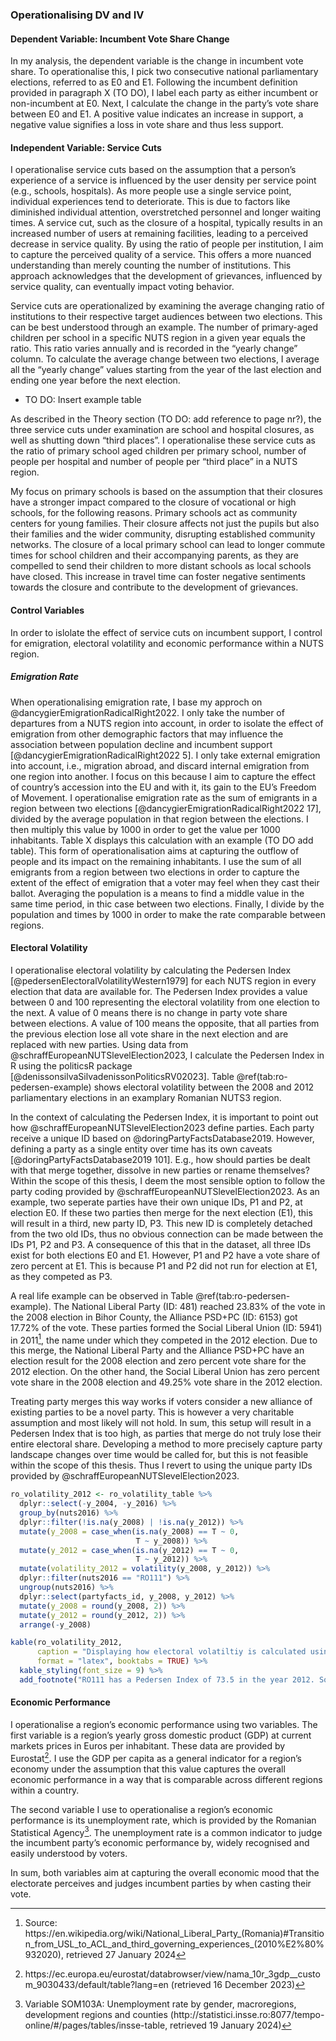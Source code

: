 ### Operationalising DV and IV

#### Dependent Variable: Incumbent Vote Share Change
In my analysis, the dependent variable is the change in incumbent vote share. To operationalise this, I pick two consecutive national parliamentary elections, referred to as E0 and E1. Following the incumbent definition provided in paragraph X (TO DO), I label each party as either incumbent or non-incumbent at E0. Next, I calculate the change in the party's vote share between E0 and E1. A positive value indicates an increase in support, a negative value signifies a loss in vote share and thus less support.

#### Independent Variable: Service Cuts
I operationalise service cuts based on the assumption that a person's experience of a service is influenced by the user density per service point (e.g., schools, hospitals). As more people use a single service point, individual experiences tend to deteriorate. This is due to factors like diminished individual attention, overstretched personnel and longer waiting times. A service cut, such as the closure of a hospital, typically results in an increased number of users at remaining facilities, leading to a perceived decrease in service quality. By using the ratio of people per institution, I aim to capture the perceived quality of a service. This offers a more nuanced understanding than merely counting the number of institutions. This approach acknowledges that the development of grievances, influenced by service quality, can eventually impact voting behavior.

Service cuts are operationalized by examining the average changing ratio of institutions to their respective target audiences between two elections. This can be best understood through an example. The number of primary-aged children per school in a specific NUTS region in a given year equals the ratio. This ratio varies annually and is recorded in the “yearly change” column. To calculate the average change between two elections, I average all the “yearly change” values starting from the year of the last election and ending one year before the next election.

- TO DO: Insert example table

As described in the Theory section (TO DO: add reference to page nr?), the three service cuts under examination are school and hospital closures, as well as shutting down “third places”. I operationalise these service cuts as the ratio of primary school aged children per primary school, number of people per hospital and number of people per “third place” in a NUTS region.

My focus on primary schools is based on the assumption that their closures have a stronger impact compared to the closure of vocational or high schools, for the following reasons. Primary schools act as community centers for young families. Their closure affects not just the pupils but also their families and the wider community, disrupting established community networks. The closure of a local primary school can lead to longer commute times for school children and their accompanying parents, as they are compelled to send their children to more distant schools as local schools have closed. This increase in travel time can foster negative sentiments towards the closure and contribute to the development of grievances.

#### Control Variables
In order to islolate the effect of service cuts on incumbent support, I control for emigration, electoral volatility and economic performance within a NUTS region.

##### Emigration Rate
When operationalising emigration rate, I base my approch on @dancygierEmigrationRadicalRight2022. I only take the number of departures from a NUTS region into account, in order to isolate the effect of emigration from other demographic factors that may influence the association between population decline and incumbent support [@dancygierEmigrationRadicalRight2022 5]. I only take external emigration into account, i.e., migration abroad, and discard internal emigration from one region into another. I focus on this because I aim to capture the effect of country’s accession into the EU and with it, its gain to the EU’s Freedom of Movement. I operationalise emigration rate as the sum of emigrants in a region between two elections [@dancygierEmigrationRadicalRight2022 17], divided by the average population in that region between the elections. I then multiply this value by 1000 in order to get the value per 1000 inhabitants. Table X displays this calculation with an example (TO DO add table). This form of operationalisation aims at capturing the outflow of people and its impact on the remaining inhabitants. I use the sum of all emigrants from a region between two elections in order to capture the extent of the effect of emigration that a voter may feel when they cast their ballot. Averaging the population is a means to find a middle value in the same time period, in thic case between two elections. Finally, I divide by the population and times by 1000 in order to make the rate comparable between regions.

#### Electoral Volatility
I operationalise electoral volatility by calculating the Pedersen Index [@pedersenElectoralVolatilityWestern1979] for each NUTS region in every election that data are available for. The Pedersen Index provides a value between 0 and 100 representing the electoral volatility from one election to the next. A value of 0 means there is no change in party vote share between elections. A value of 100 means the opposite, that all parties from the previous election lose all vote share in the next election and are replaced with new parties. Using data from @schraffEuropeanNUTSlevelElection2023, I calculate the Pedersen Index in R using the politicsR package [@denissonsilvaSilvadenissonPoliticsRV02023]. Table \@ref(tab:ro-pedersen-example) shows electoral volatility between the 2008 and 2012 parliamentary elections in an examplary Romanian NUTS3 region.

In the context of calculating the Pedersen Index, it is important to point out how @schraffEuropeanNUTSlevelElection2023 define parties. Each party receive a unique ID based on @doringPartyFactsDatabase2019. However, defining a party as a single entity over time has its own caveats [@doringPartyFactsDatabase2019 101]. E.g., how should parties be dealt with that merge together, dissolve in new parties or rename themselves? Within the scope of this thesis, I deem the most sensible option to follow the party coding provided by @schraffEuropeanNUTSlevelElection2023. As an example, two seperate parties have their own unique IDs, P1 and P2, at election E0. If these two parties then merge for the next election (E1), this will result in a third, new party ID, P3. This new ID is completely detached from the two old IDs, thus no obvious connection can be made between the IDs P1, P2 and P3. A consequence of this that in the dataset, all three IDs exist for both elections E0 and E1. However, P1 and P2 have a vote share of zero percent at E1. This is because P1 and P2 did not run for election at E1, as they competed as P3.

A real life example can be observed in Table \@ref(tab:ro-pedersen-example). The National Liberal Party (ID: 481) reached 23.83\% of the vote in the 2008 election in Bihor County, the Alliance PSD+PC (ID: 6153) got 17.72\% of the vote. These parties formed the Social Liberal Union (ID: 5941) in 2011^[Source: https://en.wikipedia.org/wiki/National_Liberal_Party_(Romania)#Transition_from_USL_to_ACL_and_third_governing_experiences_(2010%E2%80%932020), retrieved 27 January 2024], the name under which they competed in the 2012 election. Due to this merge, the National Liberal Party and the Alliance PSD+PC have an election result for the 2008 election and zero percent vote share for the 2012 election. On the other hand, the Social Liberal Union has zero percent vote share in the 2008 election and 49.25\% vote share in the 2012 election.

Treating party merges this way works if voters consider a new alliance of existing parties to be a novel party. This is however a very charitable assumption and most likely will not hold. In sum, this setup will result in a Pedersen Index that is too high, as parties that merge do not truly lose their entire electoral share. Developing a method to more precisely capture party landscape changes over time would be called for, but this is not feasible within the scope of this thesis. Thus I revert to using the unique party IDs provided by @schraffEuropeanNUTSlevelElection2023.

```r
ro_volatility_2012 <- ro_volatility_table %>% 
  dplyr::select(-y_2004, -y_2016) %>% 
  group_by(nuts2016) %>% 
  dplyr::filter(!is.na(y_2008) | !is.na(y_2012)) %>% 
  mutate(y_2008 = case_when(is.na(y_2008) == T ~ 0,
                            T ~ y_2008)) %>% 
  mutate(y_2012 = case_when(is.na(y_2012) == T ~ 0,
                            T ~ y_2012)) %>% 
  mutate(volatility_2012 = volatility(y_2008, y_2012)) %>% 
  dplyr::filter(nuts2016 == "RO111") %>% 
  ungroup(nuts2016) %>% 
  dplyr::select(partyfacts_id, y_2008, y_2012) %>% 
  mutate(y_2008 = round(y_2008, 2)) %>% 
  mutate(y_2012 = round(y_2012, 2)) %>% 
  arrange(-y_2008)

kable(ro_volatility_2012,
      caption = "Displaying how electoral volatiltiy is calculated using the Pedersen Index in Bihor County, Romania (RO111)",
      format = "latex", booktabs = TRUE) %>% 
  kable_styling(font_size = 9) %>% 
  add_footnote("RO111 has a Pedersen Index of 73.5 in the year 2012. Some party identifiers are missing because they are deemed irrelevant by @bederkePartyFactsVersion2020 [@schraffEuropeanNUTSlevelElection2023 572]. Full party name can be accessed through partyfacts.herokuapp.com/data/partycodes/Party ID/", notation="alphabet")
```

<!-- operationalisation of economic performance -->

#### Economic Performance
I operationalise a region’s economic performance using two variables. The first variable is a region’s yearly gross domestic product (GDP) at current markets prices in Euros per inhabitant. These data are provided by Eurostat^[https://ec.europa.eu/eurostat/databrowser/view/nama_10r_3gdp__custom_9030433/default/table?lang=en (retrieved 16 December 2023)]. I use the GDP per capita as a general indicator for a region’s economy under the assumption that this value captures the overall economic performance in a way that is comparable across different regions within a country.

The second variable I use to operationalise a region’s economic performance is its unemployment rate, which is provided by the Romanian Statistical Agency^[Variable SOM103A: Unemployment rate by gender, macroregions, development regions and counties (http://statistici.insse.ro:8077/tempo-online/#/pages/tables/insse-table, retrieved 19 January 2024)]. The unemployment rate is a common indicator to judge the incumbent party’s economic performance by, widely recognised and easily understood by voters.

In sum, both variables aim at capturing the overall economic mood that the electorate perceives and judges incumbent parties by when casting their vote.




